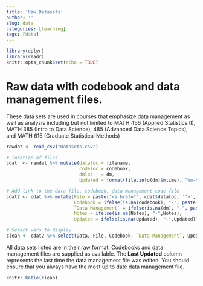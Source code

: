 ```yaml
---
title: 'Raw Datasets'
author: ''
slug: data
categories: [teaching]
tags: [data]
---
```


```r
library(dplyr)
library(readr)
knitr::opts_chunk$set(echo = TRUE)
```

# Raw data with codebook and data management files. 
These data sets are used in courses that emphasize data management as well as analysis including
but not limited to MATH 456 (Applied Statistics II), MATH 385 (Intro to Data Science), 485 (Advanced Data Science Topics), and MATH 615 (Graduate Statistical Methods)


```r
rawdat <- read_csv("Datasets.csv")

# location of files
cdat  <- rawdat %>% mutate(dataloc = filename, 
                           codeloc = codebook, 
                           dmloc   = dm,
                           Updated = format(file.info(dm)$mtime), "%m-%d-%y")

# Add link to the data file, codebook, data management code file
cdat2 <- cdat %>% mutate(File = paste('<a href="', cdat$dataloc, '">', cdat$filename, '</a>', sep=""), 
                         Codebook = ifelse(is.na(codebook), "-", paste('<a href="', codeloc, '">', codebook, '</a>', sep="")), 
                         `Data Management` = ifelse(is.na(dm), "-", paste('<a href="', dmloc, '">', dm, '</a>', sep="")), 
                         Notes = ifelse(is.na(Notes), "-",Notes),
                         Updated = ifelse(is.na(Updated), "-",Updated))

# Select vars to display
clean <- cdat2 %>% select(Data, File, Codebook, `Data Management`, Updated, Notes)

```

<!-- unholy hack to make following two tables less wide and the same wide -->
<style type="text/css">
table {
   max-width: 50%;
}
</style>
All data sets listed are in their raw format. Codebooks and data management
files are supplied as available. The **Last Updated** column represents the
last time the data management file was edited. You should ensure that
you always have the most up to date data management file. 

```r
knitr::kable(clean)
```
